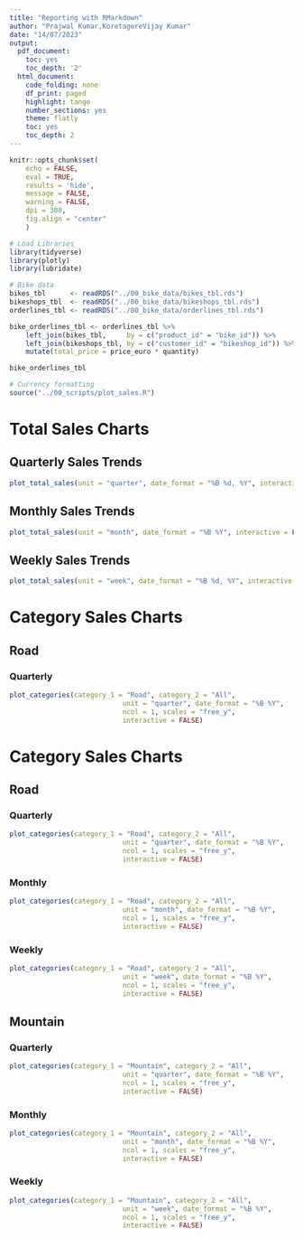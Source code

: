 ```yaml
---
title: "Reporting with RMarkdown"
author: "Prajwal Kumar,KoretagereVijay Kumar"
date: "14/07/2023"
output:
  pdf_document:
    toc: yes
    toc_depth: '2'
  html_document:
    code_folding: none
    df_print: paged
    highlight: tango
    number_sections: yes
    theme: flatly
    toc: yes
    toc_depth: 2
---
```




```r
knitr::opts_chunk$set(
    echo = FALSE,
    eval = TRUE,
    results = 'hide',
    message = FALSE,
    warning = FALSE,
    dpi = 300,
    fig.align = "center"
    )
```

```r
# Load Libraries
library(tidyverse)
library(plotly)
library(lubridate)
```
```r
# Bike data
bikes_tbl      <- readRDS("../00_bike_data/bikes_tbl.rds")
bikeshops_tbl  <- readRDS("../00_bike_data/bikeshops_tbl.rds")
orderlines_tbl <- readRDS("../00_bike_data/orderlines_tbl.rds")

bike_orderlines_tbl <- orderlines_tbl %>%
    left_join(bikes_tbl,     by = c("product_id" = "bike_id")) %>%
    left_join(bikeshops_tbl, by = c("customer_id" = "bikeshop_id")) %>%
    mutate(total_price = price_euro * quantity)

bike_orderlines_tbl
```

```r
# Currency formatting
source("../00_scripts/plot_sales.R")
```
# Total Sales Charts
## Quarterly Sales Trends

```r
plot_total_sales(unit = "quarter", date_format = "%B %d, %Y", interactive = FALSE)
```
## Monthly Sales Trends

```r
plot_total_sales(unit = "month", date_format = "%B %Y", interactive = FALSE)
```
## Weekly Sales Trends
```r
plot_total_sales(unit = "week", date_format = "%B %d, %Y", interactive = FALSE)
```
# Category Sales Charts
## Road
### Quarterly
```r
plot_categories(category_1 = "Road", category_2 = "All",
                            unit = "quarter", date_format = "%B %Y",
                            ncol = 1, scales = "free_y",
                            interactive = FALSE)
```
# Category Sales Charts
## Road
### Quarterly
```r
plot_categories(category_1 = "Road", category_2 = "All",
                            unit = "quarter", date_format = "%B %Y",
                            ncol = 1, scales = "free_y",
                            interactive = FALSE)
```
### Monthly
```r
plot_categories(category_1 = "Road", category_2 = "All",
                            unit = "month", date_format = "%B %Y",
                            ncol = 1, scales = "free_y",
                            interactive = FALSE)
```
### Weekly
```r
plot_categories(category_1 = "Road", category_2 = "All",
                            unit = "week", date_format = "%B %Y",
                            ncol = 1, scales = "free_y",
                            interactive = FALSE)
```
## Mountain
### Quarterly
```r
plot_categories(category_1 = "Mountain", category_2 = "All",
                            unit = "quarter", date_format = "%B %Y",
                            ncol = 1, scales = "free_y",
                            interactive = FALSE)
```
### Monthly
```r
plot_categories(category_1 = "Mountain", category_2 = "All",
                            unit = "month", date_format = "%B %Y",
                            ncol = 1, scales = "free_y",
                            interactive = FALSE)
```
### Weekly
```r
plot_categories(category_1 = "Mountain", category_2 = "All",
                            unit = "week", date_format = "%B %Y",
                            ncol = 1, scales = "free_y",
                            interactive = FALSE)
```